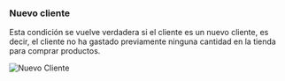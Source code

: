 ### Nuevo cliente

Esta condición se vuelve verdadera si el cliente es un nuevo cliente, es decir, el cliente no ha gastado previamente ninguna cantidad en la tienda para comprar productos.

<img
  src="/images/essentials/condition-sets/new-customer.webp"
  alt="Nuevo Cliente"
/>
